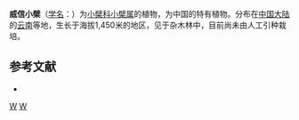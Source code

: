 {{Speciesbox 
| genus = Berberis
| species = weixinensis
| authority = [[包士英|S. Y. Bao]]
}}
'''威信小檗'''（[[学名|学名]]：{{lang|la|''Berberis weixinensis''}}）为[[小檗科|小檗科]][[小檗属|小檗属]]的植物，为中国的特有植物。分布在[[中国大陆|中国大陆]]的[[云南|云南]]等地，生长于海拔1,450米的地区，见于杂木林中，目前尚未由人工引种栽培。

== 参考文献 ==
<div class="references-small">
* {{cite web| url =http://www.bioinfo.cn/db05/KmzwSpecies.php?action=view&id=1176| title =威信小檗| work =《中国高等植物数据库全库》| publisher =中国科学院微生物研究所| author =昆明植物研究所| accessdate =2009-02-22| deadurl =yes| archiveurl =https://web.archive.org/web/20160305053544/http://www.bioinfo.cn/db05/KmzwSpecies.php?action=view&id=1176| archivedate =2016-03-05}}
</div>
{{Taxonbar|from=Q10943682}}

[[Category:小檗属|W]]
[[Category:中國特有植物|W]]